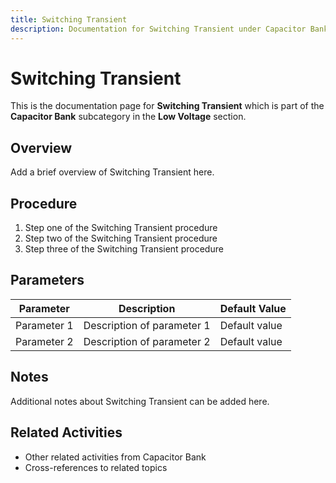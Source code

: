 ```yaml
---
title: Switching Transient
description: Documentation for Switching Transient under Capacitor Bank in Low Voltage category
---
```


# Switching Transient

This is the documentation page for **Switching Transient** which is part of the **Capacitor Bank** subcategory in the **Low Voltage** section.

## Overview

Add a brief overview of Switching Transient here.

## Procedure

1. Step one of the Switching Transient procedure
2. Step two of the Switching Transient procedure
3. Step three of the Switching Transient procedure

## Parameters

| Parameter | Description | Default Value |
|-----------|-------------|---------------|
| Parameter 1 | Description of parameter 1 | Default value |
| Parameter 2 | Description of parameter 2 | Default value |

## Notes

Additional notes about Switching Transient can be added here.

## Related Activities

- Other related activities from Capacitor Bank
- Cross-references to related topics
